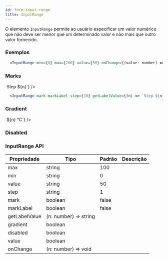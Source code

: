 ```yaml
---
id: form-input-range
title: InputRange
---
```



O elemento `InputRange` permite ao usuário especificar um valor numérico que
não deve ser menor que um determinado valor e não mais que outro valor fornecido.

### Exemplos

<Flex maxWidth={440} mx="small">
  <InputRange min={0} max={200} />
</Flex>

```jsx
  <InputRange min={0} max={200} value={50} onChange={(value: number) => void} />
```

### Marks

<Flex maxWidth={440} mx="small">
  <InputRange mark markLabel step={20} getLabelValue={(n) => `Step ${n}`} />
</Flex>

```jsx
  <InputRange mark markLabel step={10} getLabelValue={(n) => `Step ${n}` />
```

### Gradient

<Flex maxWidth={440} mx="small">
  <InputRange
    gradient
    mark
    markLabel
    step={20}
    getLabelValue={(n) => `${n} ℃`}
  />
</Flex>

### Disabled

<Flex maxWidth={440} mx="small">
  <InputRange disabled />
</Flex>

### InputRange API

| Propriedade   | Tipo                  | Padrão | Descrição |
| ------------- | --------------------- | ------ | --------- |
| max           | string                | 100    |           |
| min           | string                | 0      |           |
| value         | string                | 50     |           |
| step          | string                | 1      |           |
| mark          | boolean               | false  |           |
| markLabel     | boolean               | false  |           |
| getLabelValue | (n: number) => string |        |           |
| gradient      | boolean               |        |           |
| disabled      | boolean               |        |           |
| value         | boolean               |        |           |
| onChange      | (n: number) => void   |        |           |
